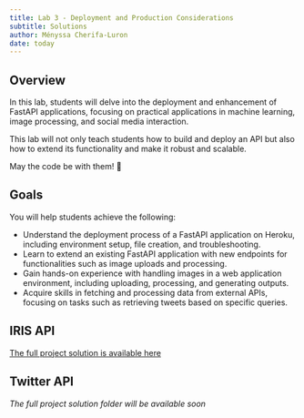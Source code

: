 ```yaml
---
title: Lab 3 - Deployment and Production Considerations
subtitle: Solutions
author: Ményssa Cherifa-Luron  
date: today
---
```


## Overview

In this lab, students will delve into the deployment and enhancement of FastAPI applications, focusing on practical applications in machine learning, image processing, and social media interaction. 

This lab will not only teach students how to build and deploy an API but also how to extend its functionality and make it robust and scalable.

May the code be with them! 🌟

## Goals

You will help students achieve the following:

- Understand the deployment process of a FastAPI application on Heroku, including environment setup, file creation, and troubleshooting.
- Learn to extend an existing FastAPI application with new endpoints for functionalities such as image uploads and processing.
- Gain hands-on experience with handling images in a web application environment, including uploading, processing, and generating outputs.
- Acquire skills in fetching and processing data from external APIs, focusing on tasks such as retrieving tweets based on specific queries.

## IRIS API

[The full project solution is available here](https://github.com/universdesdonnees/iris_api)

## Twitter API 

*The full project solution folder will be available soon*





